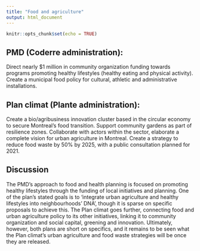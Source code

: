 ```yaml
---
title: "Food and agriculture"
output: html_document
---
```


```r
knitr::opts_chunk$set(echo = TRUE)
```

## PMD (Coderre administration): 

Direct nearly $1 million in community organization funding towards programs promoting healthy lifestyles (healthy eating and physical activity). Create a municipal food policy for cultural, athletic and administrative installations.

## Plan climat (Plante administration): 

Create a bio/agribusiness innovation cluster based in the circular economy to secure Montreal’s food transition. Support community gardens as part of resilience zones. Collaborate with actors within the sector, elaborate a complete vision for urban agriculture in Montreal. Create a strategy to reduce food waste by 50% by 2025, with a public consultation planned for 2021.

## Discussion

The PMD’s approach to food and health planning is focused on promoting healthy lifestyles through the funding of local initiatives and planning. One of the plan’s stated goals is to ‘integrate urban agriculture and healthy lifestyles into neighbourhoods’ DNA’, though it is sparse on specific proposals to achieve this. The Plan climat goes further, connecting food and urban agriculture policy to its other initiatives, linking it to community organization and social capital, greening and innovation. Ultimately, however, both plans are short on specifics, and it remains to be seen what the Plan climat’s urban agriculture and food waste strategies will be once they are released.